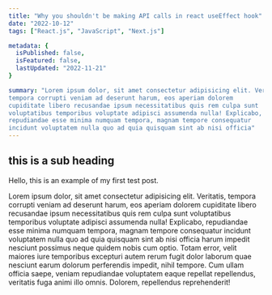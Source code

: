 ```yaml
---
title: "Why you shouldn't be making API calls in react useEffect hook"
date: "2022-10-12"
tags: ["React.js", "JavaScript", "Next.js"]

metadata: {
  isPublished: false,
  isFeatured: false,
  lastUpdated: "2022-11-21"
}

summary: "Lorem ipsum dolor, sit amet consectetur adipisicing elit. Veritatis,
tempora corrupti veniam ad deserunt harum, eos aperiam dolorem
cupiditate libero recusandae ipsum necessitatibus quis rem culpa sunt
voluptatibus temporibus voluptate adipisci assumenda nulla! Explicabo,
repudiandae esse minima numquam tempora, magnam tempore consequatur
incidunt voluptatem nulla quo ad quia quisquam sint ab nisi officia"
---
```


<Article>

## this is a sub heading

Hello, this is an example of my first test post.

Lorem ipsum dolor, sit amet consectetur adipisicing elit. Veritatis,
tempora corrupti veniam ad deserunt harum, eos aperiam dolorem
cupiditate libero recusandae ipsum necessitatibus quis rem culpa sunt
voluptatibus temporibus voluptate adipisci assumenda nulla! Explicabo,
repudiandae esse minima numquam tempora, magnam tempore consequatur
incidunt voluptatem nulla quo ad quia quisquam sint ab nisi officia
harum impedit nesciunt possimus neque quidem nobis cum optio. Totam
error, velit maiores iure temporibus excepturi autem rerum fugit dolor
laborum quae nesciunt earum dolorum perferendis impedit, nihil
tempore. Cum ullam officia saepe, veniam repudiandae voluptatem eaque
repellat repellendus, veritatis fuga animi illo omnis. Dolorem,
repellendus reprehenderit!

</Article>
